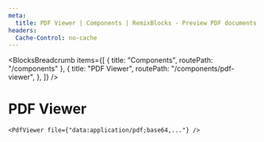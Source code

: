 ```yaml
---
meta:
  title: PDF Viewer | Components | RemixBlocks - Preview PDF documents within your app
headers:
  Cache-Control: no-cache
---
```



<BlocksBreadcrumb
  items={[
    { title: "Components", routePath: "/components" },
    {
      title: "PDF Viewer",
      routePath: "/components/pdf-viewer",
    },
  ]}
/>

# PDF Viewer


<PreviewPdfViewers />

```tsx
<PdfViewer file={"data:application/pdf;base64,..."} />
```
